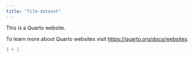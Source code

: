 ```yaml
---
title: "film-dataset"
---
```


This is a Quarto website.

To learn more about Quarto websites visit <https://quarto.org/docs/websites>.

```r
1 + 1
```
